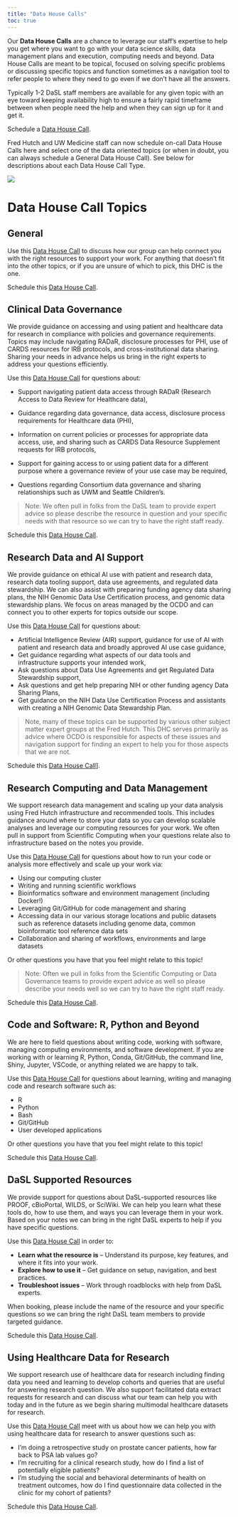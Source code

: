 ```yaml
---
title: "Data House Calls"
toc: true
---
```


Our **Data House Calls** are a chance to leverage our staff's expertise to help you get where you want to go with your data science skills, data management plans and execution, computing needs and beyond. Data House Calls are meant to be topical, focused on solving specific problems or discussing specific topics and function sometimes as a navigation tool to refer people to where they need to go even if we don’t have all the answers.  

Typically 1-2 DaSL staff members are available for any given topic with an eye toward keeping availability high to ensure a fairly rapid timeframe between when people need the help and when they can sign up for it and get it.

:::: {layout="[ 70, 30 ]"}
::: {#first-column}


::: {.callout-tip appearance="simple"}
Schedule a [Data House Call](https://calendly.com/data-house-calls).  
:::
Fred Hutch and UW Medicine staff can now schedule on-call Data House Calls here and select one of the data oriented topics (or when in doubt, you can always schedule a General Data House Call). See below for descriptions about each Data House Call Type.  
:::


::: {#second-column}


![](../img/DaSLHouseCalls-lucy.png)

:::
::::


# Data House Call Topics




## General
Use this [Data House Call](https://outlook.office.com/book/GeneralDataHouseCall@fredhutch.onmicrosoft.com/s/VB6niny2jkaG2pdOglIplw2c) to discuss how our group can help connect you with the right resources to support your work. For anything that doesn't fit into the other topics, or if you are unsure of which to pick, this DHC is the one.


::: {.callout-tip appearance="simple"}
Schedule this [Data House Call](https://outlook.office.com/book/GeneralDataHouseCall@fredhutch.onmicrosoft.com/s/VB6niny2jkaG2pdOglIplw2).  
:::

## Clinical Data Governance

We provide guidance on accessing and using patient and healthcare data for research in compliance with policies and governance requirements. Topics may include navigating RADaR, disclosure processes for PHI, use of CARDS resources for IRB protocols, and cross-institutional data sharing. Sharing your needs in advance helps us bring in the right experts to address your questions efficiently.

Use this [Data House Call](https://outlook.office.com/book/GeneralDataHouseCall@fredhutch.onmicrosoft.com/s/x7Fhy2MuH0OuhtwmHKi38w2) for questions about:

- Support navigating patient data access through RADaR (Research Access to Data Review for Healthcare data),

- Guidance regarding data governance, data access, disclosure process requirements for Healthcare data (PHI),

- Information on current policies or processes for appropriate data access, use, and sharing such as CARDS Data Resource Supplement requests for IRB protocols,

- Support for gaining access to or using patient data for a different purpose where a governance review of your use case may be required,

- Questions regarding Consortium data governance and sharing relationships such as UWM and Seattle Children's.

> Note:  We often pull in folks from the DaSL team to provide expert advice so please describe the resource in question and your specific needs with that resource so we can try to have the right staff ready.


::: {.callout-tip appearance="simple"}
Schedule this [Data House Call](https://outlook.office.com/book/GeneralDataHouseCall@fredhutch.onmicrosoft.com/s/x7Fhy2MuH0OuhtwmHKi38w2).  
:::



## Research Data and AI Support

We provide guidance on ethical AI use with patient and research data, research data tooling support, data use agreements, and regulated data stewardship. We can also assist with preparing funding agency data sharing plans, the NIH Genomic Data Use Certification process, and genomic data stewardship plans. We focus on areas managed by the OCDO and can connect you to other experts for topics outside our scope.

Use this [Data House Call](https://outlook.office.com/book/GeneralDataHouseCall@fredhutch.onmicrosoft.com/s/Za2VlkjdWkeCgWJkeonMQg2) for questions about:

- Artificial Intelligence Review (AIR) support, guidance for use of AI with patient and research data and broadly approved AI use case guidance,
- Get guidance regarding what aspects of our data tools and infrastructure supports your intended work,
- Ask questions about Data Use Agreements and get Regulated Data Stewardship support,
- Ask questions and get help preparing NIH or other funding agency Data Sharing Plans,
- Get guidance on the NIH Data Use Certification Process and assistants with creating a NIH Genomic Data Stewardship Plan.

>Note, many of these topics can be supported by various other subject matter expert groups at the Fred Hutch. This DHC serves primarily as advice where OCDO is responsible for aspects of these issues and navigation support for finding an expert to help you for those aspects that we are not.


::: {.callout-tip appearance="simple"}
Schedule this [Data House Call](https://outlook.office.com/book/GeneralDataHouseCall@fredhutch.onmicrosoft.com/s/Za2VlkjdWkeCgWJkeonMQg2)].  
:::



## Research Computing and Data Management

We support research data management and scaling up your data analysis using Fred Hutch infrastructure and recommended tools.  This includes guidance around where to store your data so you can develop scalable analyses and leverage our computing resources for your work.  We often pull in support from Scientific Computing when your questions relate also to infrastructure based on the notes you provide.  

Use this [Data House Call](https://outlook.office.com/book/GeneralDataHouseCall@fredhutch.onmicrosoft.com/s/8Ta9nXrTYEuAdWmMbAiTcA2) for questions about how to run your code or analysis more effectively and scale up your work via:

- Using our computing cluster
- Writing and running scientific workflows
- Bioinformatics software and environment management (including Docker!)
- Leveraging Git/GitHub for code management and sharing
- Accessing data in our various storage locations and public datasets such as reference datasets including genome data, common bioinformatic tool reference data sets
- Collaboration and sharing of workflows, environments and large datasets

Or other questions you have that you feel might relate to this topic!

> Note: Often we pull in folks from the Scientific Computing or Data Governance teams to provide expert advice as well so please describe your needs well so we can try to have the right staff ready.
>




::: {.callout-tip appearance="simple"}
Schedule this [Data House Call](https://outlook.office.com/book/GeneralDataHouseCall@fredhutch.onmicrosoft.com/s/8Ta9nXrTYEuAdWmMbAiTcA2).  
:::

## Code and Software: R, Python and Beyond


We are here to field questions about writing code, working with software, managing computing environments, and software development. If you are working with or learning R, Python, Conda, Git/GitHub, the command line, Shiny, Jupyter, VSCode, or anything related we are happy to talk.


Use this [Data House Call](https://outlook.office.com/book/GeneralDataHouseCall@fredhutch.onmicrosoft.com/s/m9okIkclgkyGMaHuQNZktg2) for questions about learning, writing and managing code and research software such as:

- R
- Python
- Bash
- Git/GitHub
- User developed applications

Or other questions you have that you feel might relate to this topic!

::: {.callout-tip appearance="simple"}
Schedule this [Data House Call](https://outlook.office.com/book/GeneralDataHouseCall@fredhutch.onmicrosoft.com/s/m9okIkclgkyGMaHuQNZktg2).  
:::



## DaSL Supported Resources
We provide support for questions about DaSL-supported resources like PROOF, cBioPortal, WILDS, or SciWiki.   We can help you learn what these tools do, how to use them, and ways you can leverage them in your work. Based on your notes we can bring in the right DaSL experts to help if you have specific questions.  

Use this [Data House Call](https://outlook.office.com/book/GeneralDataHouseCall@fredhutch.onmicrosoft.com/s/8Ta9nXrTYEuAdWmMbAiTcA2) in order to:

- **Learn what the resource is** – Understand its purpose, key features, and where it fits into your work.
- **Explore how to use it** – Get guidance on setup, navigation, and best practices.
- **Troubleshoot issues** – Work through roadblocks with help from DaSL experts.

When booking, please include the name of the resource and your specific questions so we can bring the right DaSL team members to provide targeted guidance.

::: {.callout-tip appearance="simple"}
Schedule this [Data House Call](https://outlook.office.com/book/GeneralDataHouseCall@fredhutch.onmicrosoft.com/s/8Ta9nXrTYEuAdWmMbAiTcA2).  
:::



## Using Healthcare Data for Research

We support research use of healthcare data for research including finding data you need and learning to develop cohorts and queries that are useful for answering research question.  We also support facilitated data extract requests for research and can discuss what our team can help you with today and in the future as we begin sharing multimodal healthcare datasets for research.

Use this [Data House Call](https://outlook.office.com/book/GeneralDataHouseCall@fredhutch.onmicrosoft.com/s/P5EAYR4e0US62RpMRtItNg2) meet with us about how we can help you with using healthcare data for research to answer questions such as:

- I'm doing a retrospective study on prostate cancer patients, how far back to PSA lab values go?
- I'm recruiting for a clinical research study, how do I find a list of potentially eligible patients?
- I'm studying the social and behavioral determinants of health on treatment outcomes, how do I find questionnaire data collected in the clinic for my cohort of patients?

::: {.callout-tip appearance="simple"}
Schedule this [Data House Call](https://outlook.office.com/book/GeneralDataHouseCall@fredhutch.onmicrosoft.com/s/P5EAYR4e0US62RpMRtItNg2).  
:::

